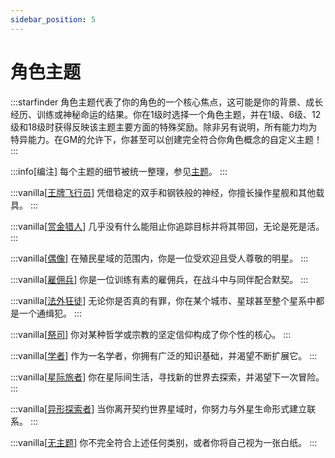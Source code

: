 ```yaml
---
sidebar_position: 5
---
```


# 角色主题

:::starfinder
角色主题代表了你的角色的一个核心焦点，这可能是你的背景、成长经历、训练或神秘命运的结果。你在1级时选择一个角色主题，并在1级、6级、12级和18级时获得反映该主题主要方面的特殊奖励。除非另有说明，所有能力均为特异能力。在GM的允许下，你甚至可以创建完全符合你角色概念的自定义主题！
:::

:::info[编注]
每个主题的细节被统一整理，参见[主题](/themes/themes)。
:::

:::vanilla[[王牌飞行员](/themes/themes/ace%20pilot)]
凭借稳定的双手和钢铁般的神经，你擅长操作星舰和其他载具。
:::

:::vanilla[[赏金猎人](/themes/themes/bounty%20hunter)]
几乎没有什么能阻止你追踪目标并将其带回，无论是死是活。
:::

:::vanilla[[偶像](/themes/themes/icon)]
在殖民星域的范围内，你是一位受欢迎且受人尊敬的明星。
:::

:::vanilla[[雇佣兵](/themes/themes/mercenary)]
你是一位训练有素的雇佣兵，在战斗中与同伴配合默契。
:::

:::vanilla[[法外狂徒](/themes/themes/outlaw)]
无论你是否真的有罪，你在某个城市、星球甚至整个星系中都是一个通缉犯。
:::

:::vanilla[[祭司](/themes/themes/priest)]
你对某种哲学或宗教的坚定信仰构成了你个性的核心。
:::

:::vanilla[[学者](/themes/themes/scholar)]
作为一名学者，你拥有广泛的知识基础，并渴望不断扩展它。
:::

:::vanilla[[星际旅者](/themes/themes/spacefarer)]
你在星际间生活，寻找新的世界去探索，并渴望下一次冒险。
:::

:::vanilla[[异形探索者](/themes/themes/xenoseeker)]
当你离开契约世界星域时，你努力与外星生命形式建立联系。
:::

:::vanilla[[无主题](/themes/themes/themeless)]
你不完全符合上述任何类别，或者你将自己视为一张白纸。
:::
